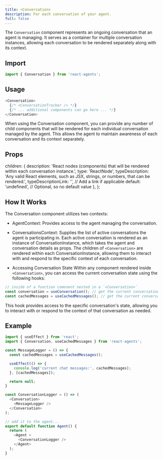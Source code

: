 ```yaml
---
title: <Conversation>
description: For each conversation of your agent.
full: false
---
```


The `Conversation` component represents an ongoing conversation that an agent is managing. It serves as a container for multiple conversation instances, allowing each conversation to be rendered separately along with its context.

## Import

```javascript
import { Conversation } from 'react-agents';
```

## Usage

```javascript
<Conversation>
  {/* <ConversationTracker /> */}
  {/* ... additional components can go here ... */}
</Conversation>
```

When using the Conversation component, you can provide any number of child components that will be rendered for each individual conversation managed by the agent. This allows the agent to maintain awareness of each conversation and its context separately.

## Props


  children: {
    description: 'React nodes (components) that will be rendered within each conversation instance.',
    type: 'ReactNode',
    typeDescription: 'Any valid React elements, such as JSX, strings, or numbers, that can be rendered.',
    typeDescriptionLink: '', // Add a link if applicable
    default: 'undefined', // Optional, so no default value
  },
};

<TypeTable
  type={conversationProps}
/>


## How It Works
The Conversation component utilizes two contexts:

- AgentContext: Provides access to the agent managing the conversation.
- ConversationsContext: Supplies the list of active conversations the agent is participating in.
Each active conversation is rendered as an instance of ConversationInstance, which takes the agent and conversation details as props. The children of `<Conversation>` are rendered within each ConversationInstance, allowing them to interact with and respond to the specific context of each conversation.

- Accessing Conversation State
Within any component rendered inside `<Conversation>`, you can access the current conversation state using the following hooks:

```javascript
// inside of a function comonent nested in a `<Conversation>`
const conversation = useConversation(); // get the current conversation state
const cachedMessages = useCachedMessages(); // get the current conversation chat messages
```

This hook provides access to the specific conversation's state, allowing you to interact with or respond to the context of that conversation as needed.

## Example

```javascript
import { useEffect } from 'react';
import { Conversation, useCachedMessages } from 'react-agents';

const MessageLogger = () => {
  const cachedMessages = useCachedMessages();

  useEffect(() => {
    console.log('current chat messages:', cachedMessages);
  }, [cachedMessages]);

  return null;
}

const ConversationLogger = () => (
  <Conversation>
    <MessageLogger />
  </Conversation>
);

// add it to the agent...
export default function Agent() {
  return (
    <Agent >
      <ConversationLogger />
    </Agent>
  );
}
```